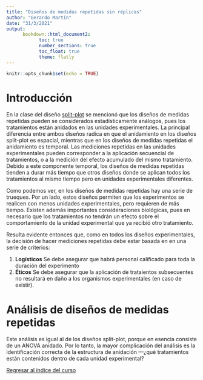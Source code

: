```yaml
---
title: "Diseños de medidas repetidas sin réplicas"
author: "Gerardo Martín"
date: "31/3/2021"
output:
      bookdown::html_document2:
            toc: true 
            number_sections: true
            toc_float: true
            theme: flatly
---
```


```r
knitr::opts_chunk$set(echo = TRUE)
```

# Introducción

En la clase del diseño [split-plot](Split-plot.html) se mencionó que los diseños de medidas repetidas pueden se considerados estadísticamente análogos, pues los tratamientos están anidados en las unidades experimentales. La principal diferencia entre ambos diseños radica en que el anidamiento en los diseños split-plot es espacial, mientras que en los diseños de medidas repetidas el anidamiento es temporal. Las mediciones repetidas en las unidades experimentales pueden corresponder a la aplicación secuencial de tratamientos, o a la medición del efecto acumulado del mismo tratamiento. Debido a este componente temporal, los diseños de medidas repetidas tienden a durar más tiempo que otros diseños donde se aplican todos los tratamientos al mismo tiempo pero en unidades experimentales diferentes.

Como podemos ver, en los diseños de medidas repetidas hay una serie de trueques. Por un lado, estos diseños permiten que los experimentos se realicen con menos unidades experimentales, pero requieren de más tiempo. Existen además importantes consideraciones biológicas, pues en necesario que los tratamientos no tendrán un efecto sobre el comportamiento de la unidad experimental que ya recibió otro tratamiento.

Resulta evidente entonces que, como en todos los diseños experimentales, la decisión de hacer mediciones repetidas debe estar basada en en una serie de criterios:

1. **Logísticos** Se debe asegurar que habrá personal calificado para toda la duración del experimento
2. **Éticos** Se debe asegurar que la aplicación de trataientos subsecuentes no resultará en daño a los organismos experimentales (en caso de existir).

# Análisis de diseños de medidas repetidas

Este análisis es igual al de los diseños split-plot, porque en esencia consiste de un ANOVA anidado. Por lo tanto, la mayor complicación del análisis es la identificación correcta de la estructura de anidación ---¿qué tratamientos están contenidos dentro de cada unidad experimental?

[Regresar al índice del curso](../index.html)